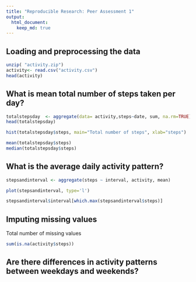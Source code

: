 ```yaml
---
title: "Reproducible Research: Peer Assessment 1"
output: 
  html_document:
    keep_md: true
---
```



## Loading and preprocessing the data

```r
unzip( "activity.zip")
activity<- read.csv("activity.csv")
head(activity)
```

## What is mean total number of steps taken per day?
```r
totalstepsday  <- aggregate(data= activity,steps~date, sum, na.rm=TRUE)
head(totalstepsday)
```

```r
hist(totalstepsday$steps, main="Total number of steps", xlab="steps")
```

```r
mean(totalstepsday$steps)
median(totalstepsday$steps)
```

## What is the average daily activity pattern?

```r
stepsandinterval <- aggregate(steps ~ interval, activity, mean)
```

```r
plot(stepsandinterval, type='l')
```

```r
stepsandinterval$interval[which.max(stepsandinterval$steps)]
```


## Imputing missing values
Total number of missing values
```r
sum(is.na(activity$steps))
```




## Are there differences in activity patterns between weekdays and weekends?



